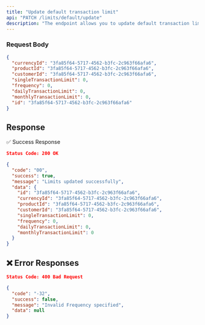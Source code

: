 ```yaml
---
title: "Update default transaction limit"
api: "PATCH /limits/default/update"
description: "The endpoint allows you to update default transaction limits.."
---
```


### **Request Body**

```json
{
  "currencyId": "3fa85f64-5717-4562-b3fc-2c963f66afa6",
  "productId": "3fa85f64-5717-4562-b3fc-2c963f66afa6",
  "customerId": "3fa85f64-5717-4562-b3fc-2c963f66afa6",
  "singleTransactionLimit": 0,
  "frequency": 0,
  "dailyTransactionLimit": 0,
  "monthlyTransactionLimit": 0,
  "id": "3fa85f64-5717-4562-b3fc-2c963f66afa6"
}

```

## Response
✅ Success Response
```json
Status Code: 200 OK

{
  "code": "00",
  "success": true,
  "message": "Limits updated successfully",
  "data": {
    "id": "3fa85f64-5717-4562-b3fc-2c963f66afa6",
    "currencyId": "3fa85f64-5717-4562-b3fc-2c963f66afa6",
    "productId": "3fa85f64-5717-4562-b3fc-2c963f66afa6",
    "customerId": "3fa85f64-5717-4562-b3fc-2c963f66afa6",
    "singleTransactionLimit": 0,
    "frequency": 0,
    "dailyTransactionLimit": 0,
    "monthlyTransactionLimit": 0
  }
}
```


## ❌ Error Responses

```json
Status Code: 400 Bad Request

{
  "code": "-32",
  "success": false,
  "message": "Invalid Frequency specified",
  "data": null
}
